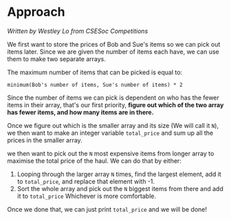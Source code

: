 # Approach

_Written by Westley Lo from CSESoc Competitions_

We first want to store the prices of Bob and Sue's items so we can pick out items later.
Since we are given the number of items each have, we can use them to make two separate arrays.

The maximum number of items that can be picked is equal to:

```
minimum(Bob's number of items, Sue's number of items) * 2
```

Since the number of items we can pick is dependent on who has the fewer items in their array, that's our first priority,
**figure out which of the two array has fewer items, and how many items are in there.**

Once we figure out which is the smaller array and its size (We will call it `N`), we then want to make an integer variable `total_price` and sum up all the prices in the smaller array.

we then want to pick out the `N` most expensive items from longer array to maximise the total price of the haul.
We can do that by either:

1. Looping through the larger array `N` times, find the largest element, add it to `total_price`, and replace that element with -1.
2. Sort the whole array and pick out the `N` biggest items from there and add it to `total_price`
   Whichever is more comfortable.

Once we done that, we can just print `total_price` and we will be done!

